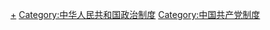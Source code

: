 {{Catmore|机构编制}}

[[Category:中华人民共和国组织|+]]
[[Category:中华人民共和国政治制度|Category:中华人民共和国政治制度]]
[[Category:中国共产党制度|Category:中国共产党制度]]